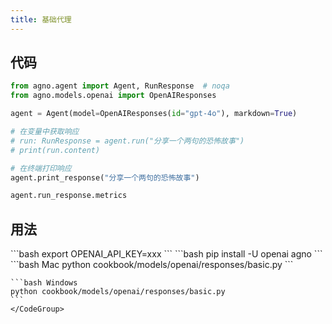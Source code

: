 ```yaml
---
title: 基础代理
---
```


## 代码

```python cookbook/models/openai/responses/basic.py
from agno.agent import Agent, RunResponse  # noqa
from agno.models.openai import OpenAIResponses

agent = Agent(model=OpenAIResponses(id="gpt-4o"), markdown=True)

# 在变量中获取响应
# run: RunResponse = agent.run("分享一个两句的恐怖故事")
# print(run.content)

# 在终端打印响应
agent.print_response("分享一个两句的恐怖故事")

agent.run_response.metrics
```

## 用法

<Steps>
  <Snippet file="create-venv-step.mdx" />

  <Step title="设置您的 API 密钥">
    ```bash
    export OPENAI_API_KEY=xxx
    ```
  </Step>

  <Step title="安装库">
    ```bash
    pip install -U openai agno
    ```
  </Step>

  <Step title="运行代理">
    <CodeGroup>
    ```bash Mac
    python cookbook/models/openai/responses/basic.py
    ```

    ```bash Windows
    python cookbook/models/openai/responses/basic.py
    ```
    </CodeGroup>
  </Step>
</Steps>
